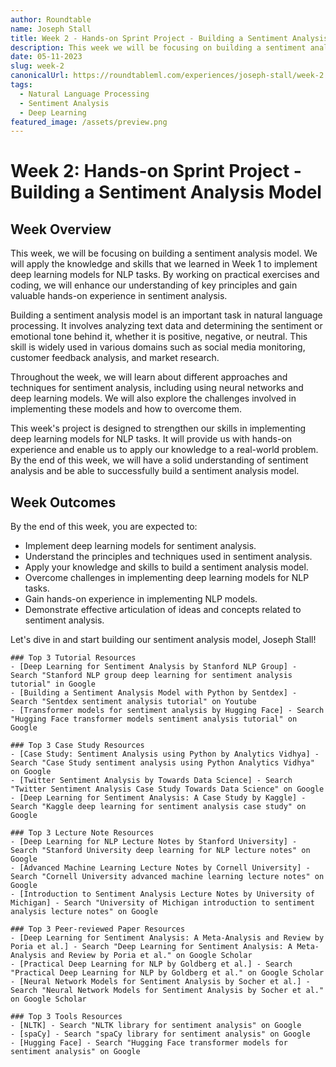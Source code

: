 ```yaml
---
author: Roundtable
name: Joseph Stall
title: Week 2 - Hands-on Sprint Project - Building a Sentiment Analysis Model
description: This week we will be focusing on building a sentiment analysis model and applying the knowledge and skills learned in Week 1 to implement deep learning models for NLP tasks. By working on practical exercises and coding, we will enhance our understanding of key principles and gain valuable hands-on experience in sentiment analysis.
date: 05-11-2023
slug: week-2
canonicalUrl: https://roundtableml.com/experiences/joseph-stall/week-2
tags:
  - Natural Language Processing
  - Sentiment Analysis
  - Deep Learning
featured_image: /assets/preview.png
---
```


# Week 2: Hands-on Sprint Project - Building a Sentiment Analysis Model

## Week Overview

This week, we will be focusing on building a sentiment analysis model. We will apply the knowledge and skills that we learned in Week 1 to implement deep learning models for NLP tasks. By working on practical exercises and coding, we will enhance our understanding of key principles and gain valuable hands-on experience in sentiment analysis.

Building a sentiment analysis model is an important task in natural language processing. It involves analyzing text data and determining the sentiment or emotional tone behind it, whether it is positive, negative, or neutral. This skill is widely used in various domains such as social media monitoring, customer feedback analysis, and market research.

Throughout the week, we will learn about different approaches and techniques for sentiment analysis, including using neural networks and deep learning models. We will also explore the challenges involved in implementing these models and how to overcome them.

This week's project is designed to strengthen our skills in implementing deep learning models for NLP tasks. It will provide us with hands-on experience and enable us to apply our knowledge to a real-world problem. By the end of this week, we will have a solid understanding of sentiment analysis and be able to successfully build a sentiment analysis model.

## Week Outcomes

By the end of this week, you are expected to:

- Implement deep learning models for sentiment analysis.
- Understand the principles and techniques used in sentiment analysis.
- Apply your knowledge and skills to build a sentiment analysis model.
- Overcome challenges in implementing deep learning models for NLP tasks.
- Gain hands-on experience in implementing NLP models.
- Demonstrate effective articulation of ideas and concepts related to sentiment analysis.

Let's dive in and start building our sentiment analysis model, Joseph Stall!

    ### Top 3 Tutorial Resources
    - [Deep Learning for Sentiment Analysis by Stanford NLP Group] - Search "Stanford NLP group deep learning for sentiment analysis tutorial" in Google
    - [Building a Sentiment Analysis Model with Python by Sentdex] - Search "Sentdex sentiment analysis tutorial" on Youtube
    - [Transformer models for sentiment analysis by Hugging Face] - Search "Hugging Face transformer models sentiment analysis tutorial" on Google

    ### Top 3 Case Study Resources
    - [Case Study: Sentiment Analysis using Python by Analytics Vidhya] - Search "Case Study sentiment analysis using Python Analytics Vidhya" on Google
    - [Twitter Sentiment Analysis by Towards Data Science] - Search "Twitter Sentiment Analysis Case Study Towards Data Science" on Google
    - [Deep Learning for Sentiment Analysis: A Case Study by Kaggle] - Search "Kaggle deep learning for sentiment analysis case study" on Google

    ### Top 3 Lecture Note Resources
    - [Deep Learning for NLP Lecture Notes by Stanford University] - Search "Stanford University deep learning for NLP lecture notes" on Google
    - [Advanced Machine Learning Lecture Notes by Cornell University] - Search "Cornell University advanced machine learning lecture notes" on Google
    - [Introduction to Sentiment Analysis Lecture Notes by University of Michigan] - Search "University of Michigan introduction to sentiment analysis lecture notes" on Google

    ### Top 3 Peer-reviewed Paper Resources
    - [Deep Learning for Sentiment Analysis: A Meta-Analysis and Review by Poria et al.] - Search "Deep Learning for Sentiment Analysis: A Meta-Analysis and Review by Poria et al." on Google Scholar
    - [Practical Deep Learning for NLP by Goldberg et al.] - Search "Practical Deep Learning for NLP by Goldberg et al." on Google Scholar
    - [Neural Network Models for Sentiment Analysis by Socher et al.] - Search "Neural Network Models for Sentiment Analysis by Socher et al." on Google Scholar

    ### Top 3 Tools Resources
    - [NLTK] - Search "NLTK library for sentiment analysis" on Google
    - [spaCy] - Search "spaCy library for sentiment analysis" on Google
    - [Hugging Face] - Search "Hugging Face transformer models for sentiment analysis" on Google
